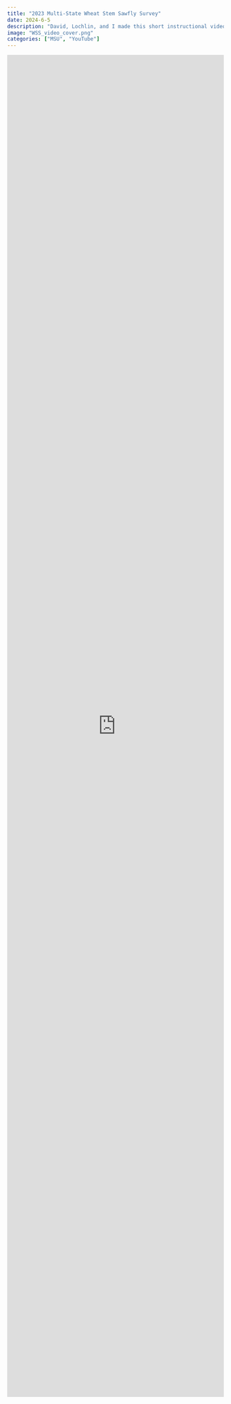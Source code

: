 ```yaml
---
title: "2023 Multi-State Wheat Stem Sawfly Survey"
date: 2024-6-5
description: "David, Lochlin, and I made this short instructional video on how to survey a field for wheat stem sawfly damage. I filmed, and produced."
image: "WSS_video_cover.png"
categories: ["MSU", "YouTube"]
---
```


<iframe width="100%" height="80%" src="https://www.youtube.com/embed/yTCnDCONNmA?si=U-k_HCWhzipYKy6k" title="YouTube video player" frameborder="0" allow="accelerometer; autoplay; clipboard-write; encrypted-media; gyroscope; picture-in-picture; web-share" referrerpolicy="strict-origin-when-cross-origin" allowfullscreen></iframe> 